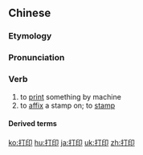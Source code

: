 ==Chinese==
{{zh-forms}}

===Etymology===
{{zh-compound|打|印|to hit|seal; mark}}

===Pronunciation===
{{zh-pron
|m=dǎyìn
|c=daa2 jan3
|cat=v
}}

===Verb===
{{zh-verb}}

# to [[print]] something by machine
# to [[affix]] a stamp on; to [[stamp]]

====Derived terms====
{{zh-der|打印機}}

{{zh-cat|Technology|Computing}}

[[ko:打印]]
[[hu:打印]]
[[ja:打印]]
[[uk:打印]]
[[zh:打印]]